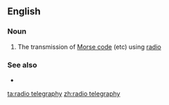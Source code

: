 {{also|radiotelegraphy}}
==English==

===Noun===
{{en-noun|head=[[radio]] [[telegraphy]]|-}}

# The transmission of [[Morse code]] (etc) using [[radio]]

===See also===
* {{l|en|wireless telephony}}

[[ta:radio telegraphy]]
[[zh:radio telegraphy]]